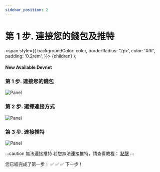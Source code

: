 ```yaml
---
sidebar_position: 2
---
```


# 第 1 步. 連接您的錢包及推特

  <span
    style={{
      backgroundColor: color,
      borderRadius: '2px',
      color: '#fff',
      padding: '0.2rem',
    }}>
    {children}
  </span>
);

#### New Available <Highlight color="#25c2a0">Devnet</Highlight>


### 第 1 步. 連接您的錢包
![Panel](/img/event/promoter/connect.png)

### 第 2 步. 選擇連接方式
![Panel](/img/event/promoter/wallet-type.png)

### 第 3 步. 連接推特
![Panel](/img/event/promoter/twitter.png)

:::caution 無法連接推特
若您無法連接推特，請查看教程： [點擊](/docs/wallet/connect-twitter)
:::

您已經完成了第一步！ ✅ ✅ ✅ 下一步！